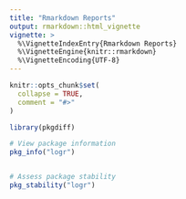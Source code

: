 ```yaml
---
title: "Rmarkdown Reports"
output: rmarkdown::html_vignette
vignette: >
  %\VignetteIndexEntry{Rmarkdown Reports}
  %\VignetteEngine{knitr::rmarkdown}
  %\VignetteEncoding{UTF-8}
---
```


```r
knitr::opts_chunk$set(
  collapse = TRUE,
  comment = "#>"
)
```

```r
library(pkgdiff)
```


```r

# View package information
pkg_info("logr")


# Assess package stability
pkg_stability("logr")

```
